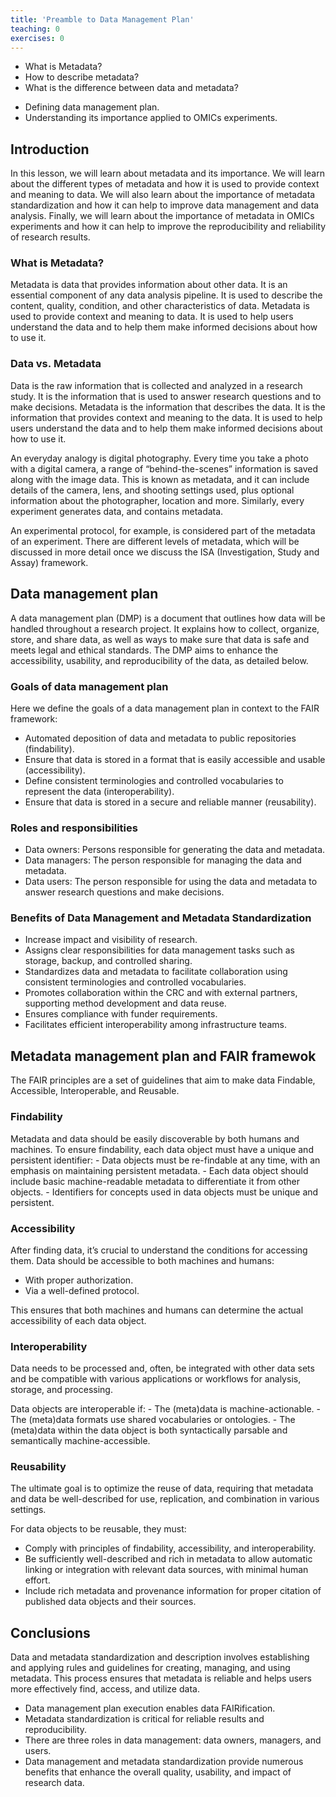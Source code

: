 ```yaml
---
title: 'Preamble to Data Management Plan'
teaching: 0
exercises: 0
---
```


:::::::::::::::::::::::::::::::::::::: questions 

- What is Metadata? 
- How to describe metadata?
- What is the difference between data and metadata?

::::::::::::::::::::::::::::::::::::::::::::::::

::::::::::::::::::::::::::::::::::::: objectives

- Defining data management plan.
- Understanding its importance applied to OMICs experiments.

::::::::::::::::::::::::::::::::::::::::::::::::

## Introduction

In this lesson, we will learn about metadata and its importance. We will learn about the different types of metadata and how it is used to provide context and meaning to data. We will also learn about the importance of metadata standardization and how it can help to improve data management and data analysis. Finally, we will learn about the importance of metadata in OMICs experiments and how it can help to improve the reproducibility and reliability of research results.

### What is Metadata?

Metadata is data that provides information about other data. It is an essential component of any data analysis pipeline. It is used to describe the content, quality, condition, and other characteristics of data. Metadata is used to provide context and meaning to data. It is used to help users understand the data and to help them make informed decisions about how to use it.

### Data vs. Metadata

Data is the raw information that is collected and analyzed in a research study. It is the information that is used to answer research questions and to make decisions. Metadata is the information that describes the data. It is the information that provides context and meaning to the data. It is used to help users understand the data and to help them make informed decisions about how to use it.

An everyday analogy is digital photography. Every time you take a photo with a digital camera, a range of “behind-the-scenes” information is saved along with the image data. This is known as metadata, and it can include details of the camera, lens, and shooting settings used, plus optional information about the photographer, location and more. Similarly, every experiment generates data, and contains metadata.

An experimental protocol, for example, is considered part of the metadata of an experiment. There are different levels of metadata, which will be discussed in more detail once we discuss the ISA (Investigation, Study and Assay) framework.

## Data management plan

A data management plan (DMP) is a document that outlines how data will be handled throughout a research project. It explains how to collect, organize, store, and share data, as well as ways to make sure that data is safe and meets legal and ethical standards. The DMP aims to enhance the accessibility, usability, and reproducibility of the data, as detailed below.

### Goals of data management plan

Here we define the goals of a data management plan in context to the FAIR framework:

 - Automated deposition of data and metadata to public repositories (findability).
 - Ensure that data is stored in a format that is easily accessible and usable (accessibility).
 - Define consistent terminologies and controlled vocabularies to represent the data (interoperability).
 - Ensure that data is stored in a secure and reliable manner (reusability).

### Roles and responsibilities

 - Data owners: Persons responsible for generating the data and metadata.
 - Data managers: The person responsible for managing the data and metadata.
 <!-- - Data stewards: The person responsible for ensuring that the data and metadata are accurate and reliable. -->
 - Data users: The person responsible for using the data and metadata to answer research questions and make decisions.

### Benefits of Data Management and Metadata Standardization

- Increase impact and visibility of research.
- Assigns clear responsibilities for data management tasks such as storage, backup, and controlled sharing.
- Standardizes data and metadata to facilitate collaboration using consistent terminologies and controlled vocabularies.
- Promotes collaboration within the CRC and with external partners, supporting method development and data reuse.
- Ensures compliance with funder requirements.
- Facilitates efficient interoperability among infrastructure teams.

## Metadata management plan and FAIR framewok

The FAIR principles are a set of guidelines that aim to make data Findable, Accessible, Interoperable, and Reusable. 

### Findability

Metadata and data should be easily discoverable by both humans and machines. To ensure findability, each data object must have a unique and persistent identifier:
- Data objects must be re-findable at any time, with an emphasis on maintaining persistent metadata.
- Each data object should include basic machine-readable metadata to differentiate it from other objects.
- Identifiers for concepts used in data objects must be unique and persistent.

### Accessibility

After finding data, it's crucial to understand the conditions for accessing them. Data should be accessible to both machines and humans:

- With proper authorization.
- Via a well-defined protocol.

This ensures that both machines and humans can determine the actual accessibility of each data object. 

### Interoperability

Data needs to be processed and, often, be integrated with other data sets and be compatible with various applications or workflows for analysis, storage, and processing.

Data objects are interoperable if:
- The (meta)data is machine-actionable.
- The (meta)data formats use shared vocabularies or ontologies.
- The (meta)data within the data object is both syntactically parsable and semantically machine-accessible.

### Reusability

The ultimate goal is to optimize the reuse of data, requiring that metadata and data be well-described for use, replication, and combination in various settings.

For data objects to be reusable, they must:

- Comply with principles of findability, accessibility, and interoperability.
- Be sufficiently well-described and rich in metadata to allow automatic linking or integration with relevant data sources, with minimal human effort.
- Include rich metadata and provenance information for proper citation of published data objects and their sources.

## Conclusions

Data and metadata standardization and description involves establishing and applying rules and guidelines for creating, managing, and using metadata. This process ensures that metadata is reliable and helps users more effectively find, access, and utilize data.

:::::: keypoints
 - Data management plan execution enables data FAIRification.
 - Metadata standardization is critical for reliable results and reproducibility.
 - There are three roles in data management: data owners, managers, and users.
 - Data management and metadata standardization provide numerous benefits that enhance the overall quality, usability, and impact of research data.
::::::
